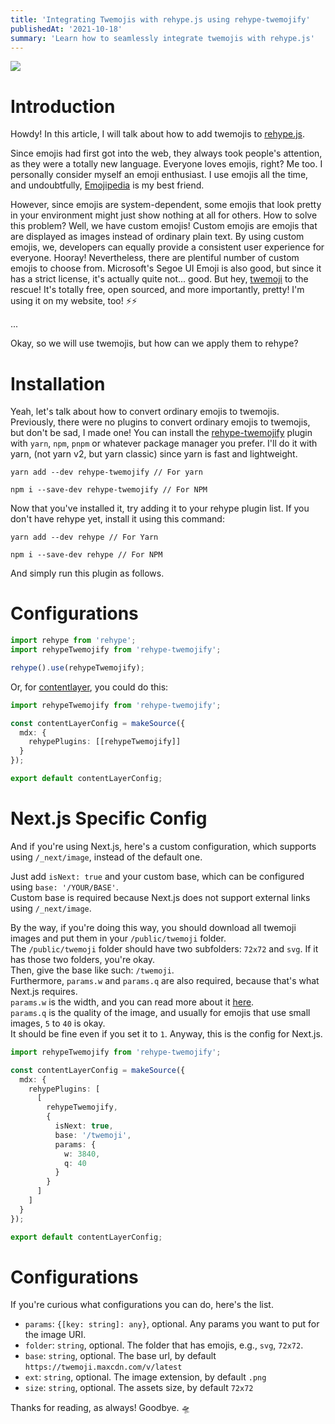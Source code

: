 ```yaml
---
title: 'Integrating Twemojis with rehype.js using rehype-twemojify'
publishedAt: '2021-10-18'
summary: 'Learn how to seamlessly integrate twemojis with rehype.js'
---
```


![](https://s3-alpha.figma.com/hub/file/338625855/c0c3061e-6431-432d-bc0e-f2ebab33bb4f-cover)

# Introduction

Howdy! In this article, I will talk about how to add twemojis to [rehype.js](https://github.com/rehypejs/rehype).

Since emojis had first got into the web, they always took people's attention, as they were a totally new language.
Everyone loves emojis, right? Me too. I personally consider myself an emoji enthusiast.
I use emojis all the time, and undoubtfully, [Emojipedia](https://emojipedia.com) is my best friend.

However, since emojis are system-dependent, some emojis that look pretty in your environment might just show nothing at all for others.
How to solve this problem? Well, we have custom emojis! Custom emojis are emojis that are displayed as images instead of ordinary plain text.
By using custom emojis, we, developers can equally provide a consistent user experience for everyone. Hooray!
Nevertheless, there are plentiful number of custom emojis to choose from.
Microsoft's Segoe UI Emoji is also good, but since it has a strict license, it's actually quite not... good.
But hey, [twemoji](https://twemoji.twitter.com/) to the rescue! It's totally free, open sourced, and more importantly, pretty!
I'm using it on my website, too! ⚡⚡

...

Okay, so we will use twemojis, but how can we apply them to rehype?

# Installation

Yeah, let's talk about how to convert ordinary emojis to twemojis.
Previously, there were no plugins to convert ordinary emojis to twemojis, but don't be sad, I made one!
You can install the [rehype-twemojify](https://www.npmjs.com/package/rehype-twemojify) plugin with `yarn`, `npm`, `pnpm` or whatever package manager you prefer.
I'll do it with yarn, (not yarn v2, but yarn classic) since yarn is fast and lightweight.

```
yarn add --dev rehype-twemojify // For yarn
```

```
npm i --save-dev rehype-twemojify // For NPM
```

Now that you've installed it, try adding it to your rehype plugin list.
If you don't have rehype yet, install it using this command:

```
yarn add --dev rehype // For Yarn
```

```
npm i --save-dev rehype // For NPM
```

And simply run this plugin as follows.

# Configurations

```ts
import rehype from 'rehype';
import rehypeTwemojify from 'rehype-twemojify';

rehype().use(rehypeTwemojify);
```

Or, for [contentlayer](https://www.contentlayer.dev/), you could do this:

```ts:contentlayer.config.ts
import rehypeTwemojify from 'rehype-twemojify';

const contentLayerConfig = makeSource({
  mdx: {
    rehypePlugins: [[rehypeTwemojify]]
  }
});

export default contentLayerConfig;
```

# Next.js Specific Config

And if you're using Next.js, here's a custom configuration, which supports using `/_next/image`, instead of the default one.

Just add `isNext: true` and your custom base, which can be configured using `base: '/YOUR/BASE'`.<br />
Custom base is required because Next.js does not support external links using `/_next/image`.

By the way, if you're doing this way, you should download all twemoji images and put them in your `/public/twemoji` folder.<br />
The `/public/twemoji` folder should have two subfolders: `72x72` and `svg`. If it has those two folders, you're okay.<br />
Then, give the base like such: `/twemoji`.<br />
Furthermore, `params.w` and `params.q` are also required, because that's what Next.js requires.<br />
`params.w` is the width, and you can read more about it [here](https://github.com/vercel/next.js/issues/18413).<br />
`params.q` is the quality of the image, and usually for emojis that use small images, `5` to `40` is okay.<br />
It should be fine even if you set it to `1`. Anyway, this is the config for Next.js.

```ts:contentlayer.config.ts
import rehypeTwemojify from 'rehype-twemojify';

const contentLayerConfig = makeSource({
  mdx: {
    rehypePlugins: [
      [
        rehypeTwemojify,
        {
          isNext: true,
          base: '/twemoji',
          params: {
            w: 3840,
            q: 40
          }
        }
      ]
    ]
  }
});

export default contentLayerConfig;
```

# Configurations

If you're curious what configurations you can do, here's the list.

- `params`: `{[key: string]: any}`, optional. Any params you want to put for the image URI.
- `folder`: `string`, optional. The folder that has emojis, e.g., `svg`, `72x72`.
- `base`: `string`, optional. The base url, by default `https://twemoji.maxcdn.com/v/latest`
- `ext`: `string`, optional. The image extension, by default `.png`
- `size`: `string`, optional. The assets size, by default `72x72`

Thanks for reading, as always! Goodbye. 🛸
